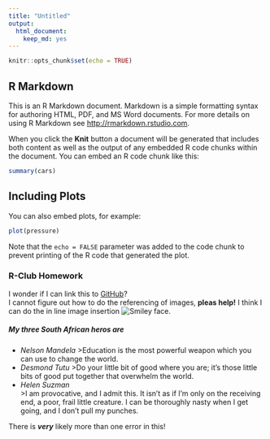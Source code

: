 ```yaml
---
title: "Untitled"
output: 
  html_document: 
    keep_md: yes
---
```


```r
knitr::opts_chunk$set(echo = TRUE)
```

## R Markdown

This is an R Markdown document. Markdown is a simple formatting syntax for authoring HTML, PDF, and MS Word documents. For more details on using R Markdown see <http://rmarkdown.rstudio.com>.

When you click the **Knit** button a document will be generated that includes both content as well as the output of any embedded R code chunks within the document. You can embed an R code chunk like this:

```r
summary(cars)
```

## Including Plots

You can also embed plots, for example:

```r
plot(pressure)
```

Note that the `echo = FALSE` parameter was added to the code chunk to prevent printing of the R code that generated the plot.

### R-Club Homework

I wonder if I can link this to [GitHub](www.github.com)?  
I cannot figure out how to do the referencing of images, **pleas help!** I think I can do the in line image insertion ![Smiley face](https://upload.wikimedia.org/wikipedia/commons/8/88/Yellow_Happy.jpg).

##### My three South African heros are
* _Nelson Mandela_
 >Education is the most powerful weapon which you can use to change the world.  
* _Desmond Tutu_
 >Do your little bit of good where you are; it's those little bits of good put together that overwhelm the world.  
* _Helen Suzman_  
  >I am provocative, and I admit this. It isn't as if I'm only on the receiving end, a poor, frail little creature. I can be thoroughly nasty when I get going, and I don't pull my punches.

There is _**very**_ likely more than one error in this!
